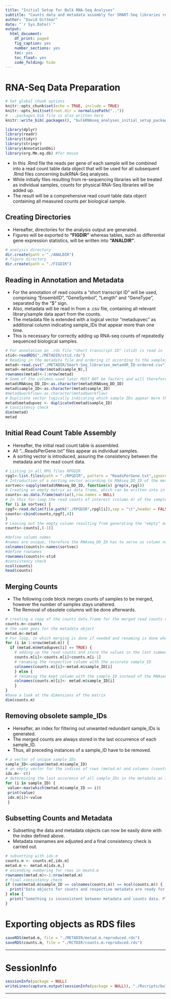 ```yaml
---
title: "Initial Setup for Bulk RNA-Seq Analyses"
subtitle: "Counts data and metadata assembly for SMART-Seq libraries relevant to the manuscript"
author: "David Dittmar"
date: "`r Sys.Date()`"
output:
  html_document:
    df_print: paged
    fig_caption: yes
    number_sections: yes
    toc: yes
    toc_float: yes
    code_folding: hide 
---
```


# RNA-Seq Data Preparation
```r
# Set global chunk options
knitr::opts_chunk$set(echo = TRUE, include = TRUE)
knitr::opts_knit$set(root.dir = normalizePath(".."))
# ...packages.bib file is also written here
knitr::write_bib(.packages(), "bulkRNAseq_analyses_initial_setup_packages.bib")
```

```r
library(dplyr)
library(readr)
library(tidyr)
library(stringr)
library(AnnotationDbi)
library(org.Mm.eg.db) #for mouse
```

* In this .Rmd file the reads per gene of each sample will be combined into a read count table data object that will be used for all subsequent .Rmd files concerning bulkRNA-Seq analyses.
* While initially files resulting from re-sequencing libraries will be treated as individual samples, counts for physical RNA-Seq libraries will be added up.
* The result will be a comprehensive read count table data object containing all measured counts per biological sample.

## Creating Directories
* Hereafter, directories for the analysis output are generated.
* Figures will be exported to **"FIGDIR"** whereas tables, such as differential gene expression statistics, will be written into **"ANALDIR"**.
```r
# analysis directory
dir.create(path = "./ANALDIR")
# figure directory
dir.create(path = "./FIGDIR")
```

## Reading in Annotation and Metadata
* For the annotation of read counts a "short transcript ID" will be used, comprising "EnsemblID", "GeneSymbol", "Length" and "GeneType", separated by the "$" sign.
* Also, metadata will be read in from a .csv file, containing all relevant library/sample data apart from the counts.
* The metadata file is extended with a logical vector "metadupvec" as additional column indicating sample_IDs that appear more than one time. 
* This is necessary for correctly adding up RNA-seq counts of repeatedly sequenced biological samples.
```r
# For annotation an .rds file "short transcript ID" (stid) is read in
stid<-readRDS("./METADIR/stid.rds")
# Reading in the metadata file and ordering it according to the samples_N
metad<-read.csv("./METADIR/Smart-Seq_libraries_metad4R_ID-ordered.csv")
metad<-metad[order(metad$sample_N),]
rownames(metad)<-1:nrow(metad)
# Some of the columns used later MUST NOT be factors and will therefore be defined as character columns
metad$RNAseq_DD_ID<-as.character(metad$RNAseq_DD_ID)
metad$sample_ID<-as.character(metad$sample_ID)
#metad$workflow<-as.character(metad$workflow)
# Duplicate vector logically indicating which sample IDs appear more than one time --> re-seqs, more than 2 instances possible
metad$metadupvec <- duplicated(metad$sample_ID)
# Consistency check
dim(metad)
metad
```

## Initial Read Count Table Assembly
* Hereafter, the initial read count table is assembled.
* All "...ReadsPerGene.txt" files appear as individual samples.
* A sorting vector is introduced, assuring the consistency between the metadata and the read count data.
```r
# Listing in all RPG files RPGDIR
rpgl<-list.files(path = "./RPGDIR", pattern = "ReadsPerGene.txt",ignore.case = FALSE)
# Introduction of a sorting vector according to RNAseq_DD_ID of the metadata on the rpgl object
sortvec<-sapply(metad$RNAseq_DD_ID, function(x) grep(x,rpgl))
# Creating an empty matrix as data frame, which can be written into in the following for-loop
counts<-as.data.frame(matrix(),row.names = NULL)
# In this for-loop the read counts of interest (column 4) of the samples in the right order are extracted and appended to the counts data.frame
for (i in sortvec) {
rpgf<-read.delim(file.path("./RPGDIR",rpgl[i]),sep = "\t",header = FALSE,check.names = TRUE,skip = 4,row.names = NULL)
counts<-cbind(counts,rpgf[,4])
}
# Leaving out the empty column resulting from generating the "empty" matrix before the loop
counts<-counts[,(-1)] 

#define column names
#names are unique, therefore the RNAseq_DD_ID has to serve as column name here
colnames(counts)<-names(sortvec)
#define rownames
rownames(counts)<-stid
#consistency check
ncol(counts)
head(counts)
```

## Merging Counts
* The following code block merges counts of samples to be merged, however the number of samples stays unaltered. 
* The Removal of obsolete columns will be done afterwards.
```r
# creating a copy of the counts data.frame for the merged read counts of re-sequenced samples
counts.m<-counts
# the same goes for the metadata object
metad.m<-metad
# For loop, in which merging is done if needed and renaming is done when needed
for (i in 1:nrow(metad.m)) {
  if (metad.m$metadupvec[i] == TRUE) {
    # adding up the read counts and store the values in the last summed column
    counts.m[i]<-counts.m[i]+counts.m[i-1]
    # renaming the respective column with the accurate sample_ID
    colnames(counts.m)[i]<-metad.m$sample_ID[i]
    } else {
    # renaming the kept column with the sample_ID instead of the RNAseq_DD_ID
    colnames(counts.m)[i]<- metad.m$sample_ID[i]
    }  
}
#have a look at the dimensions of the matrix
dim(counts.m)
```

## Removing obsolete sample_IDs
* Hereafter, an index for filtering out unwanted redundant sample_IDs is generated. 
* The merged counts are always stored in the last occurrence of each sample_ID.
* Thus, all preceding instances of a sample_ID have to be removed.
```r
# a vector of unique sample_IDs
sample_ID<-unique(metad.m$sample_ID)
# an empty vector for the indices of rows (metad.m) and columns (counts.m) that must be kept
idx.m<- c()
# determining the last occurence of all sample_IDs in the metadata as index vector
for (i in sample_ID) {
 value<-max(which(metad.m$sample_ID == i))
 print(value)
 idx.m[i]<-value
 }
```

## Subsetting Counts and Metadata
* Subsetting the data and metadata objects can now be easily done with the index defined above.
* Metadata rownames are adjusted and a final consistency check is carried out.
```r
# subsetting with idx.m
counts.m <- counts.m[,idx.m]
metad.m <- metad.m[idx.m,]
# ascending numbering for rows in meatd.m
rownames(metad.m)<-1:nrow(metad.m)
# final consistency check
if (sum(metad.m$sample_ID == colnames(counts.m)) == ncol(counts.m)) {
  print("Data objects for counts and respective metadata are ready for further analysis!")
} else {
  print("Something is inconsistent between metadata and counts data. Please check assembly step by step!")
}
```

# Exporting objects as RDS files
```r
saveRDS(metad.m, file = "./METADIR/metad.m.reproduced.rds")
saveRDS(counts.m, file = "./RCTDIR/counts.m.reproduced.rds")
```

***

# SessionInfo
```r
sessionInfo(package = NULL)
writeLines(capture.output(sessionInfo(package = NULL)), "./Rscripts/bulkRNAseq_analyses_initial_setup_SessionInfo.txt")
```

***